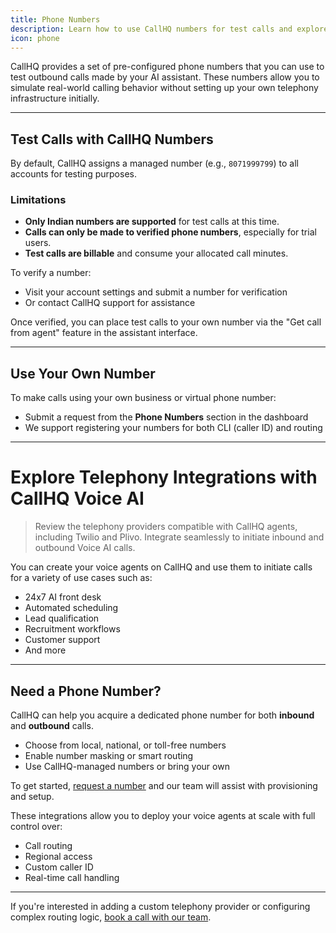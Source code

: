 ```yaml
---
title: Phone Numbers
description: Learn how to use CallHQ numbers for test calls and explore telephony integrations with CallHQ Voice AI.
icon: phone
---
```



CallHQ provides a set of pre-configured phone numbers that you can use to test outbound calls made by your AI assistant. These numbers allow you to simulate real-world calling behavior without setting up your own telephony infrastructure initially.

---

## Test Calls with CallHQ Numbers

By default, CallHQ assigns a managed number (e.g., `8071999799`) to all accounts for testing purposes.

### Limitations

- **Only Indian numbers are supported** for test calls at this time.
- **Calls can only be made to verified phone numbers**, especially for trial users.
- **Test calls are billable** and consume your allocated call minutes.

To verify a number:
- Visit your account settings and submit a number for verification
- Or contact CallHQ support for assistance

Once verified, you can place test calls to your own number via the "Get call from agent" feature in the assistant interface.

---

## Use Your Own Number

To make calls using your own business or virtual phone number:
- Submit a request from the **Phone Numbers** section in the dashboard
- We support registering your numbers for both CLI (caller ID) and routing

---
# Explore Telephony Integrations with CallHQ Voice AI

> Review the telephony providers compatible with CallHQ agents, including Twilio and Plivo. Integrate seamlessly to initiate inbound and outbound Voice AI calls.

You can create your voice agents on CallHQ and use them to initiate calls for a variety of use cases such as:

- 24x7 AI front desk
- Automated scheduling
- Lead qualification
- Recruitment workflows
- Customer support
- And more

---

## Need a Phone Number?

CallHQ can help you acquire a dedicated phone number for both **inbound** and **outbound** calls.

- Choose from local, national, or toll-free numbers
- Enable number masking or smart routing
- Use CallHQ-managed numbers or bring your own

To get started, [request a number](https://callhq.ai/demo-request) and our team will assist with provisioning and setup.


These integrations allow you to deploy your voice agents at scale with full control over:

- Call routing
- Regional access
- Custom caller ID
- Real-time call handling

---

If you're interested in adding a custom telephony provider or configuring complex routing logic, [book a call with our team](https://callhq.ai/demo-request).